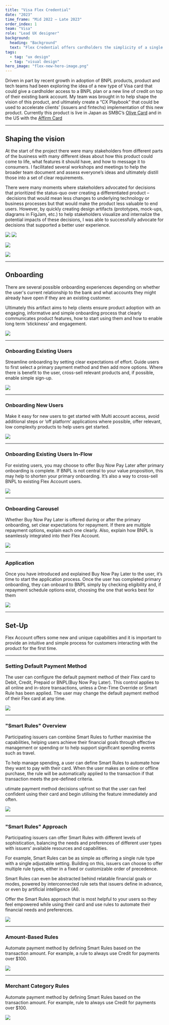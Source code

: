 ```yaml
---
title: "Visa Flex Credential"
date: "2023"
time_frame: "Mid 2022 – Late 2023"
order_index: 1
team: "Visa"
role: "Lead UX designer"
background:
  heading: "Background"
  text: "Flex Credential offers cardholders the simplicity of a single payment credential with the flexibility to seamlessly switch between payment methods and create rules to help better manage their spending."
tags:
  - tag: "ux design"
  - tag: "visual design"
hero_image: "flex-new-hero-image.png"
---
```


<MdxLayout col='8' offset='4'>

Driven in part by recent growth in adoption of BNPL products, product and tech teams had been exploring the idea of a new type of Visa card that could give a cardholder access to a BNPL plan or a new line of credit on top of their existing bank account. My team was brought in to help shape the vision of this product, and ultimately create a “CX Playbook” that could be used to accelerate clients’ (issuers and fintechs) implementation of this new product. Currently this product is live in Japan as SMBC’s [Olive Card](https://www.smfg.co.jp/english/gr2023/special/special02/) and in the US with the [Affirm Card](https://www.affirm.com/card)

</MdxLayout>

<MdxLayout col='12' offset='0'>

---

## Shaping the vision

</MdxLayout>

<MdxLayout col='8' offset='4'>

At the start of the project there were many stakeholders from different parts of the business with many different ideas about how this product could come to life, what features it should have, and how to message it to consumers. I facilitated several workshops and meetings to help the broader team document and assess everyone’s ideas and ultimately distill those into a set of clear requirements.

There were many moments where stakeholders advocated for decisions that prioritized the status-quo over creating a differentiated product – decisions that would mean less changes to underlying technology or business processes but that would make the product less valuable to end users. However, by quickly creating design artifacts (prototypes, mock-ups, diagrams in FigJam, etc.) to help stakeholders visualize and internalize the potential impacts of these decisions, I was able to successfully advocate for decisions that supported a better user experience.

</MdxLayout>

<MdxLayout col='8' offset='4'>

![](./fc_vision-01.png)
![](./fc_vision-02.png)

</MdxLayout>

<MdxLayout col='12' offset='0'>

![](./fc_vision-03.png)

![](./fc_vision-04.png)

</MdxLayout>

<MdxLayout col='12' offset='0'>

---

## Onboarding

</MdxLayout>

<MdxLayout col='8' offset='4'>

There are several possible onboarding experiences depending on whether the user's current relationship to the bank and what accounts they might already have open if they are an existing customer.

Ultimately this artifact aims to help clients ensure product adoption with an engaging, informative and simple onboarding process that clearly communicates product features, how to start using them and how to enable long term ‘stickiness’ and engagement.

</MdxLayout>

<MdxLayout col='12' offset='0'>

![](./fc_onboarding-1.png)

</MdxLayout>

<MdxLayout col='8' offset='4'>

---

### Onboarding Existing Users

Streamline onboarding by setting clear expectations of effort. Guide users to first select a primary payment method and then add more options. Where there is benefit to the user, cross-sell relevant products and, if possible, enable simple sign-up.

</MdxLayout>

<MdxLayout col='12' offset='0'>

![](./fc_onboarding-2.png)

</MdxLayout>

<MdxLayout col='8' offset='4'>

---

### Onboarding New Users

Make it easy for new users to get started with Multi account access, avoid additional steps or ‘off platform’ applications where possible, offer relevant, low complexity products to help users get started.

</MdxLayout>

<MdxLayout col='12' offset='0'>

![](./fc_onboarding-3.png)

</MdxLayout>

<MdxLayout col='8' offset='4'>

---

### Onboarding Existing Users In-Flow

For existing users, you may choose to offer Buy Now Pay Later after primary onboarding is complete. If BNPL is not central to your value proposition, this may help to shorten your primary onboarding. It’s also a way to cross-sell BNPL to existing Flex Account users.

</MdxLayout>

<MdxLayout col='12' offset='0'>

![](./fc_onboarding-4.png)

</MdxLayout>

<MdxLayout col='8' offset='4'>

---

### Onboarding Carousel

Whether Buy Now Pay Later is offered during or after the primary onboarding, set clear expectations for repayment. If there are multiple repayment options, explain each one clearly. Also, explain how BNPL is seamlessly integrated into their Flex Account.

</MdxLayout>

<MdxLayout col='12' offset='0'>

![](./fc_onboarding-5.png)

</MdxLayout>

<MdxLayout col='8' offset='4'>

---

### Application

Once you have introduced and explained Buy Now Pay Later to the user, it’s time to start the application process. Once the user has completed primary onboarding, they can onboard to BNPL simply by checking eligibility and, if repayment schedule options exist, choosing the one that works best for them

</MdxLayout>

<MdxLayout col='12' offset='0'>

![](./fc_onboarding-6.png)

</MdxLayout>

<MdxLayout col='12' offset='0'>

---

## Set-Up

</MdxLayout>

<MdxLayout col='8' offset='4'>

Flex Account offers some new and unique capabilities and it is important to provide an intuitive and simple process for customers interacting with the product for the first time.

---

### Setting Default Payment Method

The user can configure the default payment method of their Flex card to Debit, Credit, Prepaid or BNPL(Buy Now Pay Later). This control applies to all online and in-store transactions, unless a One-Time Override or Smart Rule has been applied. The user may change the default payment method of their Flex card at any time.

</MdxLayout>

<MdxLayout col='12' offset='0'>

![](./fc_set-up-1.png)

</MdxLayout>

<MdxLayout col='8' offset='4'>

---

### "Smart Rules" Overview

Participating issuers can combine Smart Rules to further maximise the capabilities, helping users achieve their financial goals through effective management or spending or to help support significant spending events such as travel.

To help manage spending, a user can define Smart Rules to automate how they want to pay with their card. When the user makes an online or offline purchase, the rule will be automatically applied to the transaction if that transaction meets the pre-defined criteria.

utimate payment method decisions upfront so that the user can feel confident using their card and begin utilising the feature immediately and often.

</MdxLayout>

<MdxLayout col='12' offset='0'>

![](./fc_set-up-2.png)

</MdxLayout>

<MdxLayout col='8' offset='4'>

---

### "Smart Rules" Approach

Participating issuers can offer Smart Rules with different levels of sophistication, balancing the needs and preferences of different user types with issuers’ available resources and capabilities.

For example, Smart Rules can be as simple as offering a single rule type with a single adjustable setting. Building on this, issuers can choose to offer multiple rule types, either in a fixed or customizable order of precedence.

Smart Rules can even be abstracted behind relatable financial goals or modes, powered by interconnected rule sets that issuers define in advance, or even by artificial intelligence (AI).

Offer the Smart Rules approach that is most helpful to your users so they feel empowered while using their card and use rules to automate their financial needs and preferences.

</MdxLayout>

<MdxLayout col='12' offset='0'>

![](./fc_set-up-3.png)

</MdxLayout>

<MdxLayout col='8' offset='4'>

---

### Amount-Based Rules

Automate payment method by defining Smart Rules based on the transaction amount.
For example, a rule to always use Credit for payments over $100.

</MdxLayout>

<MdxLayout col='12' offset='0'>

![](./fc_set-up-4.png)

</MdxLayout>

<MdxLayout col='8' offset='4'>

---

### Merchant Category Rules

Automate payment method by defining Smart Rules based on the transaction amount.
For example, rule to always use Credit for payments over $100.

</MdxLayout>

<MdxLayout col='12' offset='0'>

![](./fc_set-up-5.png)

</MdxLayout>
